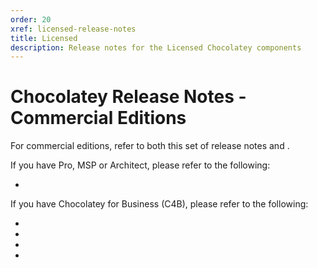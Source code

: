 ```yaml
---
order: 20
xref: licensed-release-notes
title: Licensed
description: Release notes for the Licensed Chocolatey components
---
```


# Chocolatey Release Notes - Commercial Editions

<Callout type="info">
    For commercial editions, refer to both this set of release notes and <Xref title="Open Source Release Notes" value="floss-release-notes" />.
</Callout>

If you have Pro, MSP or Architect, please refer to the following:

* <Xref title="Chocolatey Licensed Extension Release Notes" value="licensed-extension-release-notes" />

If you have Chocolatey for Business (C4B), please refer to the following:

* <Xref title="Chocolatey Licensed Extension Release Notes" value="licensed-extension-release-notes" />
* <Xref title="Chocolatey Agent Release Notes" value="agent-release-notes" />
* <Xref title="Chocolatey Central Management Release Notes" value="ccm-release-notes" />
* <Xref title="Chocolatey GUI Licensed Extension Release Notes" value="chocolatey-gui-licensed-extension-release-notes" />